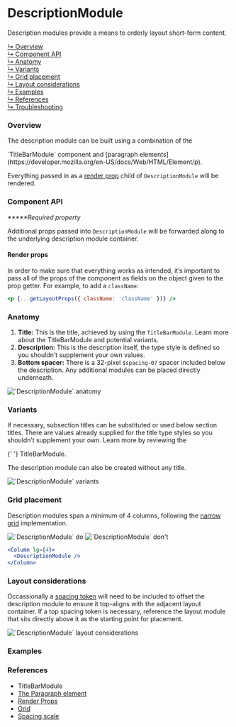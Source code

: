 




# DescriptionModule

Description modules provide a means to orderly layout short-form content.

[↳ Overview](#overview)  
[↳ Component API](#component-api)  
[↳ Anatomy](#anatomy)  
[↳ Variants](#variants)  
[↳ Grid placement](#grid-placement)  
[↳ Layout considerations](#layout-considerations)  
[↳ Examples](#examples)  
[↳ References](#references)  
[↳ Troubleshooting](#troubleshooting)

### Overview

The description module can be built using a combination of the

<LinkTo kind="layout-modules-titlebarmodule" story="default">
  `TitleBarModule`
</LinkTo>
component and [paragraph elements](https://developer.mozilla.org/en-US/docs/Web/HTML/Element/p).

Everything passed in as a
[render prop](https://reactjs.org/docs/render-props.html) child of
`DescriptionModule` will be rendered.

<Canvas>
  <Story
    id="layout-modules-descriptionmodule--default"
    parameters={parameters}
  />
</Canvas>

### Component API

<ArgsTable />

_**\***Required property_

Additional props passed into `DescriptionModule` will be forwarded along to the
underlying description module container.

#### Render props

In order to make sure that everything works as intended, it’s important to pass
all of the props of the component as fields on the object given to the prop
getter. For example, to add a `className`:

```jsx
<p {...getLayoutProps({ className: 'className' })} />
```

### Anatomy

1. **Title:** This is the title, achieved by using the `TitleBarModule`. Learn
   more about the
   <LinkTo kind="layout-modules-titlebarmodule" story="default">
     TitleBarModule
   </LinkTo>
   and potential variants.
2. **Description:** This is the description itself, the type style is defined so
   you shouldn’t supplement your own values.
3. **Bottom spacer:** There is a 32-pixel `$spacing-07` spacer included below
   the description. Any additional modules can be placed directly underneath.

<img alt="`DescriptionModule` anatomy" src={anatomy} />

### Variants

If necessary, subsection titles can be substituted or used below section titles.
There are values already supplied for the title type styles so you shouldn’t
supplement your own. Learn more by reviewing the

<LinkTo kind="layout-modules-titlebarmodule" story="default">
  {' '}
  TitleBarModule.
</LinkTo>

The description module can also be created without any title.

<img alt="`DescriptionModule` variants" src={variants} />

<Source id="layout-modules-descriptionmodule--variant" />

### Grid placement

Description modules span a minimum of 4 columns, following the
[narrow grid](https://react.carbondesignsystem.com/?path=/docs/grid--narrow)
implementation.

<Row>
  <Column>
    <img alt="`DescriptionModule` do" src={doImage} />
  </Column>

  <Column>
    <img alt="`DescriptionModule` don't" src={dont} />
  </Column>
</Row>

```jsx
<Column lg={4}>
  <DescriptionModule />
</Column>
```

### Layout considerations

Occassionally a
[spacing token](https://carbondesignsystem.com/guidelines/spacing/overview#spacing-scale)
will need to be included to offset the description module to ensure it
top-aligns with the adjacent layout container. If a top spacing token is
necessary, reference the layout module that sits directly above it as the
starting point for placement.

<img
  alt="`DescriptionModule` layout considerations"
  src={layoutConsiderations}
/>

### Examples

<Row>
  <Detail />
</Row>

### References

- <LinkTo kind="layout-modules-titlebarmodule" story="default">
    TitleBarModule
  </LinkTo>
- [The Paragraph element](https://developer.mozilla.org/en-US/docs/Web/HTML/Element/p)
- [Render Props](https://reactjs.org/docs/render-props.html)
- [Grid](https://react.carbondesignsystem.com/?path=/docs/grid--narrow)
- [Spacing scale](https://carbondesignsystem.com/guidelines/spacing/overview#spacing-scale)

<Troubleshooting />
